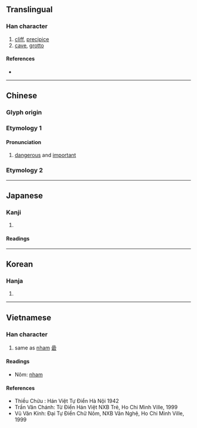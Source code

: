 {{also|巌|岩}}
{{character info/new}}
==Translingual==

===Han character===
{{Han char|rn=46|rad=山|as=20|sn=23|four=22248|canj=URRK|ids=⿱山嚴}}

# [[cliff]], [[precipice]]
# [[cave]], [[grotto]]

====References====
* {{Han ref|kx=0323.070|dkj=08649|dj=0623.150|hdz=10808.070|uh=5DD6|ud=24022|bh=C5C9|bd=50633}}

----

==Chinese==
{{zh-forms|s=岩}}

===Glyph origin===
{{Han etym}}

===Etymology 1===

====Pronunciation====
{{zh-pron
|m=yán
|cat=adj
}}

# {{lb|zh|of a military position}} [[dangerous]] and [[important]]
{{zh-x|^制，巖 邑 也，^虢 ^叔{Shú} 死 焉。|The Zhi area is a '''dangerous and important''' place, {{w|Eastern Guo|Guo}} Shu died there.|ref=Zuozhuan|collapsed=y|3=M-TW}}

===Etymology 2===
{{zh-see|岩|v}}

----

==Japanese==

===Kanji===
{{ja-kanji|grade=|rs=山20}}

# {{rfdef|ja|sort=山20}}

====Readings====
{{ja-readings
|on=がん, げん
|kun=けわ-し.い, いわお-, いわ-
}}

----

==Korean==

===Hanja===
{{ko-hanja|hangeul=[[암]], [[엄]]|rv=am, eom|mr=am, ŏm}}

# {{rfdef|ko|sort=山20}}

----

==Vietnamese==

===Han character===
{{vi-hantu|nham|rs=山20}}

# same as [[nham]] [[碞]]

====Readings====
* Nôm: [[nham]]

====References====
* Thiều Chửu : Hán Việt Tự Điển Hà Nội 1942
* Trần Văn Chánh: Từ Điển Hán Việt NXB Trẻ, Ho Chi Minh Ville, 1999
* Vũ Văn Kính: Đại Tự Điển Chữ Nôm, NXB Văn Nghệ, Ho Chi Minh Ville, 1999